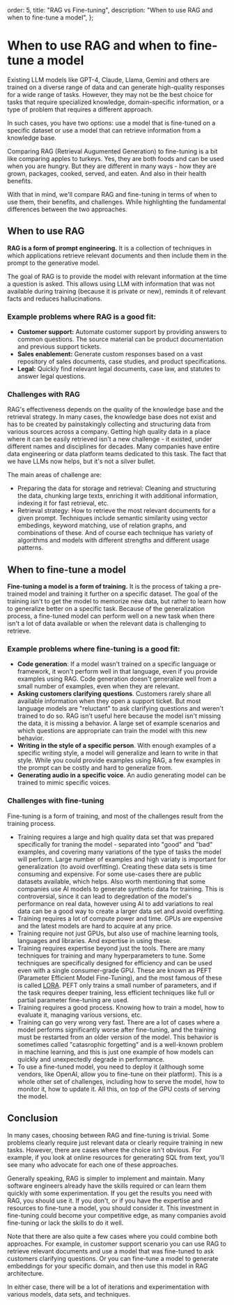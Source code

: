   order: 5,
  title: "RAG vs Fine-tuning",
  description: "When to use RAG and when to fine-tune a model",
};

# When to use RAG and when to fine-tune a model

Existing LLM models like GPT-4, Claude, Llama, Gemini and others are trained on a diverse range of data and can generate high-quality responses for a wide range of tasks.
However, they may not be the best choice for tasks that require specialized knowledge, domain-specific information, or a type of problem that requires a different approach.

In such cases, you have two options: use a model that is fine-tuned on a specific dataset or use a model that can retrieve information from a knowledge base.

Comparing RAG (Retrieval Augumented Generation) to fine-tuning is a bit like comparing apples to turkeys. Yes, they are both foods and can be used when you are hungry.
But they are different in many ways - how they are grown, packages, cooked, served, and eaten. And also in their health benefits.

With that in mind, we'll compare RAG and fine-tuning in terms of when to use them, their benefits, and challenges.
While highlighting the fundamental differences between the two approaches.

## When to use RAG

**RAG is a form of prompt engineering.** It is a collection of techniques in which applications retrieve relevant documents and then include them in
the prompt to the generative model.

The goal of RAG is to provide the model with relevant information at the time a question is asked. This allows using LLM with
information that was not available during training (because it is private or new), reminds it of relevant facts and reduces hallucinations.

### Example problems where RAG is a good fit:

- **Customer support:** Automate customer support by providing answers to common questions. The source material can be product documentation and previous support tickets.
- **Sales enablement:** Generate custom responses based on a vast repository of sales documents, case studies, and product specifications.
- **Legal:** Quickly find relevant legal documents, case law, and statutes to answer legal questions.

### Challenges with RAG

RAG's effectiveness depends on the quality of the knowledge base and the retrieval strategy.
In many cases, the knowledge base does not exist and has to be created by painstakingly collecting and structuring data from various sources across a company.
Getting high quality data in a place where it can be easily retrieved isn't a new challenge - it existed, under different names and disciplines
for decades. Many companies have entire data engineering or data platform teams dedicated to this task.
The fact that we have LLMs now helps, but it's not a silver bullet.

The main areas of challenge are:

- Preparing the data for storage and retrieval: Cleaning and structuring the data, chunking large texts,
  enriching it with additional information, indexing it for fast retrieval, etc.
- Retrieval strategy: How to retrieve the most relevant documents for a given prompt.
  Techniques include semantic similarity using vector embedings, keyword matching, use of relation graphs, and combinations of these.
  And of course each technique has variety of algorithms and models with different strengths and different usage patterns.

## When to fine-tune a model

**Fine-tuning a model is a form of training.** It is the process of taking a pre-trained model and training it further on a specific dataset. The goal of the training isn't to get the model to
memorize new data, but rather to learn how to generalize better on a specific task. Because of the generalization process, a fine-tuned model can perform
well on a new task when there isn't a lot of data available or when the relevant data is challenging to retrieve.

### Example problems where fine-tuning is a good fit:

- **Code generation**: If a model wasn't trained on a specific language or framework, it won't perform well in that language, even if you provide examples using RAG.
  Code generation doesn't generalize well from a small number of examples, even when they are relevant.
- **Asking customers clarifying questions**. Customers rarely share all available information when they open a support ticket. But most language models are "reluctant" to ask clarifying questions and weren't trained to do so.
  RAG isn't useful here because the model isn't missing the data, it is missing a behavior. A large set of example scenarios and which questions are appropriate can train the model with this new behavior.
- **Writing in the style of a specific person**. With enough examples of a specific writing style, a model will generalize and learn to write in that style.
  While you could provide examples using RAG, a few examples in the prompt can be costly and hard to generalize from.
- **Generating audio in a specific voice**. An audio generating model can be trained to mimic specific voices.

### Challenges with fine-tuning

Fine-tuning is a form of training, and most of the challenges result from the training process.

- Training requires a large and high quality data set that was prepared specifically for traning the model - separated into "good" and "bad" examples, and covering many variations of the type of tasks the model will perform.
  Large number of examples and high variaty is important for generalization (to avoid overfitting). Creating these data sets is time consuming and expensive.
  For some use-cases there are public datasets available, which helps. Also worth mentioning that some companies use AI models to generate synthetic data for training.
  This is controversial, since it can lead to degredation of the model's performance on real data, however using AI to add variations to real data
  can be a good way to create a larger data set and avoid overfitting.
- Training requires a lot of compute power and time. GPUs are expensive and the latest models are hard to acquire at any price.
- Training require not just GPUs, but also use of machine learning tools, languages and libraries. And expertise in using these.
- Training requires expertise beyond just the tools. There are many techniques for training and many hyperparameters to tune. Some techniques are specifically designed for efficiency and can be used even with a single consumer-grade GPU.
  These are known as PEFT (Parameter Efficient Model Fine-Tuning), and the most famous of these is called [LORA](https://arxiv.org/pdf/2106.09685).
  PEFT only trains a small number of parameters, and if the task requires deeper training, less efficient techniques like full or partial parameter fine-tuning are used.
- Training requires a good process. Knowing how to train a model, how to evaluate it, managing various versions, etc.
- Training can go very wrong very fast. There are a lot of cases where a model performs significantly worse after fine-tuning, and
  the training must be restarted from an older version of the model. This behavior is sometimes called "catasrophic forgetting" and is a well-known problem in
  machine learning, and this is just one example of how models can quickly and unexpectedly degrade in performance.
- To use a fine-tuned model, you need to deploy it (although some vendors, like OpenAI, allow you to fine-tune on their platform). This is a whole other set of challenges, including how to serve the model, how to monitor it, how to update it.
  All this, on top of the GPU costs of serving the model.

## Conclusion

In many cases, choosing between RAG and fine-tuning is trivial. Some problems clearly require just relevant data or clearly require training in new tasks.
However, there are cases where the choice isn't obvious. For example, if you look at online resources for generating SQL from text,
you'll see many who advocate for each one of these approaches.

Generally speaking, RAG is simpler to implement and maintain. Many software engineers already have the skills required or can learn them quickly with some experimentation.
If you get the results you need with RAG, you should use it. If you don't, or if you have the expertise and resources to fine-tune a model, you should consider it.
This investment in fine-tuning could become your competitive edge, as many companies avoid fine-tuning or lack the skills to do it well.

Note that there are also quite a few cases where you could combine both approaches.
For example, in customer support scenario you can use RAG to retrieve relevant documents and use a model that was fine-tuned to ask customers clarifying questions.
Or you can fine-tune a model to generate embeddings for your specific domain, and then use this model in RAG architecture.

In either case, there will be a lot of iterations and experimentation with various models, data sets, and techniques.
